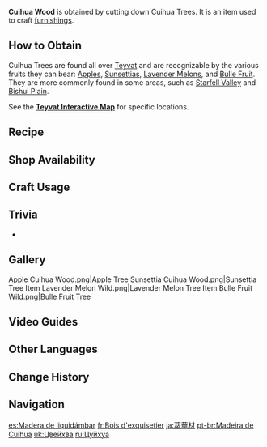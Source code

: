 {{Item Infobox
|id           = 101302
|image        = Item Cuihua Wood.png
|type         = Materials
|group        = Wood
|group2       = Furnishing Materials
|invCategory  = Materials
|quality      = 1
|description  = Timber obtained from Cuihua Trees. With its lovely color and unique make, it will surely be able to take on myriad uses upon undergoing suitable workmanship.<br>Can be used to create furnishings.
|source1      = Cutting down Cuihua Trees ([[Apple]], [[Sunsettia]], [[Lavender Melon]] and [[Bulle Fruit]] Trees).
|source2      = Converting [[Forging Ores]]
|source3      = [[Realm Depot]]
}}
'''Cuihua Wood''' is obtained by cutting down Cuihua Trees. It is an item used to craft [[furnishings]].

==How to Obtain==
Cuihua Trees are found all over [[Teyvat]] and are recognizable by the various fruits they can bear: [[Apple]]s, [[Sunsettia]]s, [[Lavender Melon]]s, and [[Bulle Fruit]]. They are more commonly found in some areas, such as [[Starfell Valley]] and [[Bishui Plain]].

See the '''[https://webstatic-sea.mihoyo.com/app/ys-map-sea/index.html#/map/2?shown_types=179 Teyvat Interactive Map]''' for specific locations.

==Recipe==
{{Recipe
|type = Wood
|Iron Chunk = 3
|sort = Iron Chunk
}}
{{Recipe
|type = Wood
|White Iron Chunk = 2
|sort = White Iron Chunk
}}
{{Recipe
|type = Wood
|Crystal Chunk = 1
|sort = Crystal Chunk
}}
{{Recipe
|type = Wood
|Magical Crystal Chunk = 1
|sort = Magical Crystal Chunk
}}
{{Recipe
|type = Wood
|Amethyst Lump = 1
|sort = Amethyst Lump
}}
{{Recipe
|type = Wood
|Condessence Crystal = 1
|sort = Condessence Crystal
}}
{{Recipe
|type = Wood
|Starsilver = 1
|sort = Starsilver
}}

==Shop Availability==
{{Shop Availability|currency=Realm Currency}}

==Craft Usage==
{{Craft Usage}}

==Trivia==
* {{Mail Attachments by Category List}}

==Gallery==
<gallery>
Apple Cuihua Wood.png|Apple Tree
Sunsettia Cuihua Wood.png|Sunsettia Tree
Item Lavender Melon Wild.png|Lavender Melon Tree
Item Bulle Fruit Wild.png|Bulle Fruit Tree
</gallery>

==Video Guides==
{{EVT
|video1   = https://youtu.be/HT9a7jE-vWE
|caption1 = Farm Guide
}}

==Other Languages==
{{Other Languages
|en      = Cuihua Wood
|zhs     = 萃华木
|zhs_rm  = Cuìhuá Mù
|zht     = 萃華木
|zht_rm  = Cuìhuá Mù
|zh_tl   = Splendor-Gathering Wood
|ja      = 萃華材
|ja_rm   = Suika-zai{{Assumed}}
|ja_tl   = Flower Gathering Wood
|ko      = {{tt|췌화|萃華}}나무
|ko_rm   = Chwehwa Namu
|ko_tl   = Splendor-Gathering Wood
|es      = Madera de liquidámbar
|es_tl   = {{w|Liquidambar}} Wood
|fr      = Bois d'exquisetier
|fr_tl   = Exquisite Tree Wood
|fr_note = {{fr|Exquisetier}} is a coined word made of {{fr|exquis|exquisite,}} {{fr|-et-}}, and the suffix {{fr|-ier}} denoting tree names.
|ru      = Цуйхуа
|ru_tl   = Cuihua
|th      = ไม้ Cuihua
|th_rm   = Mai Cuihua
|th_tl   = 
|vi      = Gỗ Tụy Hoa
|vi_tl   = 
|de      = Exquisitholz
|de_tl   = Exquisite Wood
|id      = Cuihua Wood
|pt      = Madeira de Cuihua
|pt_tl   = 
|tr      = Tsuihua Kütüğü
|tr_tl   = Cuihua Log
|it      = Legno di cuihua
|it_tl   = Cuihua Wood
}}

==Change History==
{{Change History|1.5}}

==Navigation==
{{Material Navbox|type=Crafting Materials}}

[[es:Madera de liquidámbar]]
[[fr:Bois d'exquisetier]]
[[ja:萃華材]]
[[pt-br:Madeira de Cuihua]]
[[uk:Цвейхва]]
[[ru:Цуйхуа]]